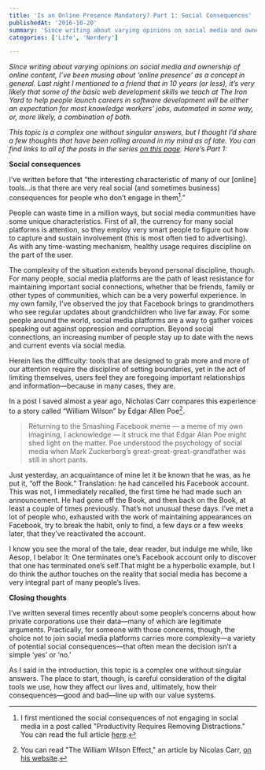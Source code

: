 ```yaml
---
title: 'Is an Online Presence Mandatory? Part 1: Social Consequences'
publishedAt: '2016-10-20'
summary: 'Since writing about varying opinions on social media and ownership of online content, I’ve been musing about ‘online presence’ as a concept in general. Last night I mentioned to a friend that in 10 ye...'
categories: ['Life', 'Nerdery']

---
```


*Since writing about varying opinions on social media and ownership of online content, I’ve been musing about ‘online presence’ as a concept in general. Last night I mentioned to a friend that in 10 years (or less), it’s very likely that some of the basic web development skills we teach at The Iron Yard to help people launch careers in software development will be either an expectation for most knowledge workers’ jobs, automated in some way, or, more likely, a combination of both.*

*This topic is a complex one without singular answers, but I thought I’d share a few thoughts that have been rolling around in my mind as of late. You can find links to all of the posts in the series [on this page](/blog/is-an-online-presence-mandatory-part-1-social-consequences). Here’s Part 1:*

**Social consequences**

I’ve written before that “the interesting characteristic of many of our [online] tools…is that there are very real social (and sometimes business) consequences for people who don’t engage in them[^1].”

People can waste time in a million ways, but social media communities have some unique characteristics. First of all, the currency for many social platforms is attention, so they employ very smart people to figure out how to capture and sustain involvement (this is most often tied to advertising). As with any time-wasting mechanism, healthy usage requires discipline on the part of the user.

The complexity of the situation extends beyond personal discipline, though. For many people, social media platforms are the path of least resistance for maintaining important social connections, whether that be friends, family or other types of communities, which can be a very powerful experience. In my own family, I’ve observed the joy that Facebook brings to grandmothers who see regular updates about grandchildren who live far away. For some people around the world, social media platforms are a way to gather voices speaking out against oppression and corruption. Beyond social connections, an increasing number of people stay up to date with the news and current events via social media.

Herein lies the difficulty: tools that are designed to grab more and more of our attention require the discipline of setting boundaries, yet in the act of limiting themselves, users feel they are foregoing important relationships and information—because in many cases, they are.

In a post I saved almost a year ago, Nicholas Carr compares this experience to a story called “William Wilson” by Edgar Allen Poe[^2].

> Returning to the Smashing Facebook meme — a meme of my own imagining, I acknowledge — it struck me that Edgar Alan Poe might shed light on the matter. Poe understood the psychology of social media when Mark Zuckerberg’s great-great-great-grandfather was still in short pants.

Just yesterday, an acquaintance of mine let it be known that he was, as he put it, “off the Book.” Translation: he had cancelled his Facebook account. This was not, I immediately recalled, the first time he had made such an announcement. He had gone off the Book, and then back on the Book, at least a couple of times previously. That’s not unusual these days. I’ve met a lot of people who, exhausted with the work of maintaining appearances on Facebook, try to break the habit, only to find, a few days or a few weeks later, that they’ve reactivated the account.

I know you see the moral of the tale, dear reader, but indulge me while, like Aesop, I belabor it: One terminates one’s Facebook account only to discover that one has terminated one’s self.That might be a hyperbolic example, but I do think the author touches on the reality that social media has become a very integral part of many people’s lives.

**Closing thoughts**

I’ve written several times recently about some people’s concerns about how private corporations use their data—many of which are legitimate arguments. Practically, for someone with those concerns, though, the choice not to join social media platforms carries more complexity—a variety of potential social consequences—that often mean the decision isn’t a simple ‘yes’ or ‘no.'

As I said in the introduction, this topic is a complex one without singular answers. The place to start, though, is careful consideration of the digital tools we use, how they affect our lives and, ultimately, how their consequences—good and bad—line up with our value systems.

[^1]: I first mentioned the social consequences of not engaging in social media in a post called "Productivity Requires Removing Distractions." You can read the full article [here](/blog/productivity-requires-removing-distractions).



[^2]: You can read "The William Wilson Effect," an article by Nicolas Carr, [on his website](http://www.roughtype.com/?p=4336).
